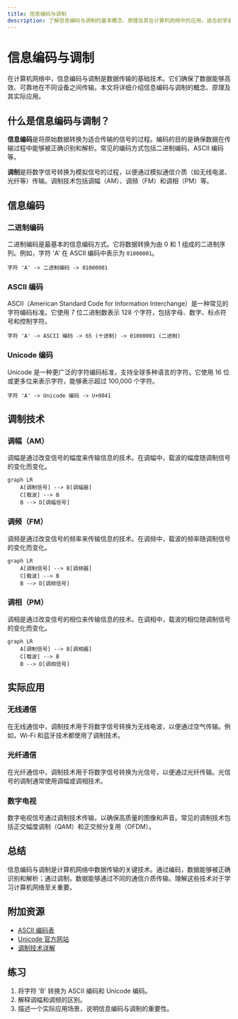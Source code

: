```yaml
---
title: 信息编码与调制
description: 了解信息编码与调制的基本概念、原理及其在计算机网络中的应用。适合初学者学习计算机网络基础知识。
---
```


# 信息编码与调制

在计算机网络中，信息编码与调制是数据传输的基础技术。它们确保了数据能够高效、可靠地在不同设备之间传输。本文将详细介绍信息编码与调制的概念、原理及其实际应用。

## 什么是信息编码与调制？

**信息编码**是将原始数据转换为适合传输的信号的过程。编码的目的是确保数据在传输过程中能够被正确识别和解析。常见的编码方式包括二进制编码、ASCII 编码等。

**调制**是将数字信号转换为模拟信号的过程，以便通过模拟通信介质（如无线电波、光纤等）传输。调制技术包括调幅（AM）、调频（FM）和调相（PM）等。

## 信息编码

### 二进制编码

二进制编码是最基本的信息编码方式。它将数据转换为由 0 和 1 组成的二进制序列。例如，字符 'A' 在 ASCII 编码中表示为 `01000001`。

```plaintext
字符 'A' -> 二进制编码 -> 01000001
```

### ASCII 编码

ASCII（American Standard Code for Information Interchange）是一种常见的字符编码标准。它使用 7 位二进制数表示 128 个字符，包括字母、数字、标点符号和控制字符。

```plaintext
字符 'A' -> ASCII 编码 -> 65 (十进制) -> 01000001 (二进制)
```

### Unicode 编码

Unicode 是一种更广泛的字符编码标准，支持全球多种语言的字符。它使用 16 位或更多位来表示字符，能够表示超过 100,000 个字符。

```plaintext
字符 'A' -> Unicode 编码 -> U+0041
```

## 调制技术

### 调幅（AM）

调幅是通过改变信号的幅度来传输信息的技术。在调幅中，载波的幅度随调制信号的变化而变化。

```mermaid
graph LR
    A[调制信号] --> B[调幅器]
    C[载波] --> B
    B --> D[调幅信号]
```

### 调频（FM）

调频是通过改变信号的频率来传输信息的技术。在调频中，载波的频率随调制信号的变化而变化。

```mermaid
graph LR
    A[调制信号] --> B[调频器]
    C[载波] --> B
    B --> D[调频信号]
```

### 调相（PM）

调相是通过改变信号的相位来传输信息的技术。在调相中，载波的相位随调制信号的变化而变化。

```mermaid
graph LR
    A[调制信号] --> B[调相器]
    C[载波] --> B
    B --> D[调相信号]
```

## 实际应用

### 无线通信

在无线通信中，调制技术用于将数字信号转换为无线电波，以便通过空气传输。例如，Wi-Fi 和蓝牙技术都使用了调制技术。

### 光纤通信

在光纤通信中，调制技术用于将数字信号转换为光信号，以便通过光纤传输。光信号的调制通常使用调幅或调相技术。

### 数字电视

数字电视信号通过调制技术传输，以确保高质量的图像和声音。常见的调制技术包括正交幅度调制（QAM）和正交频分复用（OFDM）。

## 总结

信息编码与调制是计算机网络中数据传输的关键技术。通过编码，数据能够被正确识别和解析；通过调制，数据能够通过不同的通信介质传输。理解这些技术对于学习计算机网络至关重要。

## 附加资源

- [ASCII 编码表](https://www.asciitable.com/)
- [Unicode 官方网站](https://home.unicode.org/)
- [调制技术详解](https://en.wikipedia.org/wiki/Modulation)

## 练习

1. 将字符 'B' 转换为 ASCII 编码和 Unicode 编码。
2. 解释调幅和调频的区别。
3. 描述一个实际应用场景，说明信息编码与调制的重要性。

